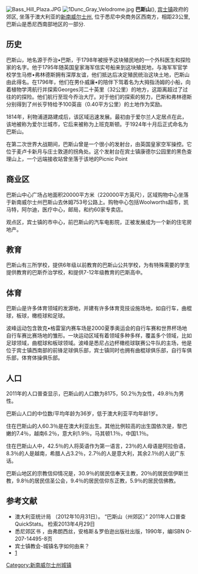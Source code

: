 {{no footnotes|time=2015-03-28T03:48:12+00:00}}
{{coord|33|54|03|S|150|59|42|E|display=title}}
{{Infobox Australian place | type = suburb
| name     = 巴斯山 
| city     = Sydney
| state    = nsw
| image    = Bass Hill Drive-in Cinema.JPG
| caption  = 巴斯山 [[Australian_Open_Drive-in_Theatres|露天电影院]]
| lga      = [[City_of_Bankstown|宾士镇]] 
| postcode = 2197
| pop      = 8,175
| pop_year = {{CensusAU|2011}}
| pop_footnotes = 
| area     = 
| est      = 1924
| stategov = [[Electoral_district_of_Bankstown|宾士镇]], [[Electoral_district_of_Fairfield|费尔菲尔德]]
| fedgov   = [[Division_of_Blaxland|布莱克斯兰]]
| near-nw  = [[Villawood,_New_South_Wales|维拉伍德]]
| near-n   = [[Chester_Hill,_New_South_Wales|切斯特山庄]] 
| near-ne  = [[Sefton,_New_South_Wales|塞夫顿]]
| near-w   = [[Lansdowne,_New_South_Wales|兰斯登]] 
| near-e   = [[Yagoona,_New_South_Wales|雅古纳]]
| near-sw  = [[Lansvale,_New_South_Wales|兰塞乌]]
| near-s   = [[Georges_Hall,_New_South_Wales|乔治大厅]]
| near-se  = [[Condell_Park,_New_South_Wales|康德尔公园]]
| dist1    = 23
| dir1     = 西南方
| location1= [[悉尼市中心西南方|悉尼市中心西南方]]
}}
[[Image:Bass_Hill_Plaza.JPG|thumb]]
[[Image:1Dunc_Gray_Velodrome.jpg|thumb]]
'''巴斯山'''({{lang-en|Bass Hill}}), [[宾士镇|宾士镇]]政府的郊区, 坐落于澳大利亚的[[新南威尔士州|新南威尔士州]], 位于悉尼中央商务区西南方，相距23公里,巴斯山是悉尼西南部地区的一部分.
==历史==
巴斯山，地名源于乔治•巴斯，于1798年被授予这块殖民地的一个外科医生和探险家的名字。他于1795年随英国皇家海军信实号船来到这块殖民地，与海军军官学校学生马修•弗林德斯拥有深厚友谊，他们抵达后决定殖民统治这块土地，巴斯山由此得名。在1796年，他们在男仆威廉•的陪伴下驾着名为大拇指汤姆的小船，向着植物学湾航行并探索Georges河二十英里（32公里）的地方，这距离超过了过往的的探险。他们航行至现今乔治大厅。对于他们的探索的努力，巴斯和弗林德斯分别得到了州长亨特给予100英亩（0.40平方公里）的土地作为奖励。

1814年，利物浦道路建成后，该区域迅速发展。最初由于爱尔兰人定居点在此，该地被称为爱尔兰城市，它后来被称为上班克斯顿。于1924年十月后正式命名为巴斯山。

在第二次世界大战期间，巴斯山曾是一个很小的发射台，由英国皇家空军操控。它位于麦卢卡新月与庄士敦道的拐角处。这个发射台在宾士镇康德尔公园里的黑色查理山上，一个远端接收站曾坐落于该地的Picnic Point

==商业区==
巴斯山中心广场占地面积20000平方米（220000平方英尺），区域购物中心坐落于新南威尔士州巴斯山去休姆753号公路上。购物中心包括Woolworths超市，凯马特，阿尔迪，医疗中心，邮局，和约60家专卖店。

观点区，宾士镇的市中心，前巴斯山的汽车电影院，正被发展成为一个新的住宅房地产。

==教育==
巴斯山有三所学校，提供6年级以前教育的巴斯山公共学校，为有特殊需要的学生提供教育的巴斯乔治学校，和提供7-12年级教育的巴斯高中。
==体育==
巴斯山是许多体育领域的发源地，并建有许多体育竞技设施场地，如自行车，曲棍球，板球，橄榄球和足球。

波峰运动包含敦克•格雷室内赛车场是2000夏季奥运会的自行车赛和世界杯场地自行车赛比赛场地的雏形。一块运动区域有着领域多种多样，覆盖多个领域，比如足球领域，曲棍球和板球领域。波峰是悉尼占边杯橄榄球联赛公牛队的主场，他是位于宾士镇西南部的前锋足球俱乐部，宾士镇同时也拥有曲棍球俱乐部，自行车俱乐部，体育体操俱乐部。

==人口==
2011年的人口普查显示，巴斯山的人口数为8175，50.2％为女性，49.8％为男性。

巴斯山人口的中位数/平均年龄为36岁，低于澳大利亚平均年龄1岁。

住在巴斯山的人60.3％是在澳大利亚出生。其他比例较高的出生国依次是，黎巴嫩的7.4％，越南6.2％，意大利1.9％，马其顿1.1％，中国1.1％。

住在巴斯山人中，42.5％的人将英语作为第一语言，23％的人母语是阿拉伯语，8.3％的人是越南，希腊人占3.2％，2.7％的人是意大利，其余2.1％的人说广东话。

巴斯山地区的宗教信仰情况是，30.9％的居民信奉天主教，20％的居民信伊斯兰教，9.8％的居民信圣公会，9.4％的居民信仰东正教，5.9％的居民信佛教。

==参考文献==
*澳大利亚统计局 （2012年10月31日）。 “巴斯山（州郊区）” 2011年人口普查QuickStats。 检索2013年4月29日 
*悉尼郊区书 ，由弗朗西丝，安格斯＆罗伯逊出版社出版，1990年，编ISBN 0-207-14495-8页 
*宾士镇教会-城镇名字如何由来？
*[http://naa12.naa.gov.au/scripts/Imagine.asp?B=3284735&I=1&SE=1] {{Wayback|url=http://naa12.naa.gov.au/scripts/Imagine.asp?B=3284735&I=1&SE=1 |date=20090623131501 }}

[[Category:新南威尔士州城镇|Category:新南威尔士州城镇]]